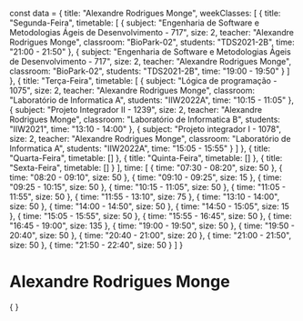 const data = {
  title: "Alexandre Rodrigues Monge",
  weekClasses: [
    {
      title: "Segunda-Feira",
      timetable: [
        {
          subject: "Engenharia de Software e Metodologias Ágeis de Desenvolvimento - 717",
          size: 2,
          teacher: "Alexandre Rodrigues Monge",
          classroom: "BioPark-02",
          students: "TDS2021-2B",
          time: "21:00 - 21:50"
        },
        {
          subject: "Engenharia de Software e Metodologias Ágeis de Desenvolvimento - 717",
          size: 2,
          teacher: "Alexandre Rodrigues Monge",
          classroom: "BioPark-02",
          students: "TDS2021-2B",
          time: "19:00 - 19:50"
        }
      ]
    },
    {
      title: "Terça-Feira",
      timetable: [
        {
          subject: "Lógica de programação - 1075",
          size: 2,
          teacher: "Alexandre Rodrigues Monge",
          classroom: "Laboratório de Informatica A",
          students: "IIW2022A",
          time: "10:15 - 11:05"
        },
        {
          subject: "Projeto Integrador II - 1239",
          size: 2,
          teacher: "Alexandre Rodrigues Monge",
          classroom: "Laboratório de Informatica B",
          students: "IIW2021",
          time: "13:10 - 14:00"
        },
        {
          subject: "Projeto integrador I - 1078",
          size: 2,
          teacher: "Alexandre Rodrigues Monge",
          classroom: "Laboratório de Informatica A",
          students: "IIW2022A",
          time: "15:05 - 15:55"
        }
      ]
    },
    {
      title: "Quarta-Feira",
      timetable: []
    },
    {
      title: "Quinta-Feira",
      timetable: []
    },
    {
      title: "Sexta-Feira",
      timetable: []
    }
  ],
  time: [
    {
      time: "07:30 - 08:20",
      size: 50
    },
    {
      time: "08:20 - 09:10",
      size: 50
    },
    {
      time: "09:10 - 09:25",
      size: 15
    },
    {
      time: "09:25 - 10:15",
      size: 50
    },
    {
      time: "10:15 - 11:05",
      size: 50
    },
    {
      time: "11:05 - 11:55",
      size: 50
    },
    {
      time: "11:55 - 13:10",
      size: 75
    },
    {
      time: "13:10 - 14:00",
      size: 50
    },
    {
      time: "14:00 - 14:50",
      size: 50
    },
    {
      time: "14:50 - 15:05",
      size: 15
    },
    {
      time: "15:05 - 15:55",
      size: 50
    },
    {
      time: "15:55 - 16:45",
      size: 50
    },
    {
      time: "16:45 - 19:00",
      size: 135
    },
    {
      time: "19:00 - 19:50",
      size: 50
    },
    {
      time: "19:50 - 20:40",
      size: 50
    },
    {
      time: "20:40 - 21:00",
      size: 20
    },
    {
      time: "21:00 - 21:50",
      size: 50
    },
    {
      time: "21:50 - 22:40",
      size: 50
    }
  ]
}

# Alexandre Rodrigues Monge

<div>
    {
        <Grid
            title={data.title} 
            weekClasses={data.weekClasses} 
            time={data.time}
        />
    }
</div>